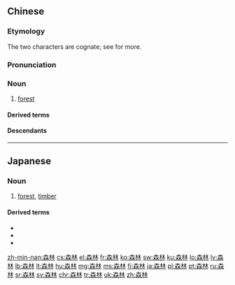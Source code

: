 ==Chinese==
{{zh-forms}}

===Etymology===
The two characters are cognate; see {{zh-l|林}} for more.

===Pronunciation===
{{zh-pron
|m=sēnlín
|c=sam1 lam4
|h=pfs=sêm-lìm
|md=sĕng-lìng
|mn=qz:serm-lîm/tw:sim-lîm/xm:sim-lîn/zz:som-lîn/twvk:som-lîm
|w=1sen lin
|mc=y
|oc=y
|ma=Zh-senlín.ogg
|cat=n
}}

===Noun===
{{zh-noun}}

# [[forest]] {{zh-mw|m:片}}

====Derived terms====
{{zh-der|黑森林|森林大火|森林火災|原生林|原始森林}}

====Descendants====
{{CJKV||しんりん|삼림|sâm lâm}}

{{zh-cat|Elementary}}

----

==Japanese==
{{ja-kanjitab|しん|りん|yomi=o}}

===Noun===
{{ja-noun|しんりん}}

# [[forest]], [[timber]]

====Derived terms====
* {{l|ja|森林火災}}
* {{l|ja|森林公園}}
* {{l|ja|森林浴}}

[[zh-min-nan:森林]]
[[cs:森林]]
[[el:森林]]
[[fr:森林]]
[[ko:森林]]
[[sw:森林]]
[[ku:森林]]
[[lo:森林]]
[[lv:森林]]
[[lb:森林]]
[[lt:森林]]
[[hu:森林]]
[[mg:森林]]
[[ms:森林]]
[[fj:森林]]
[[ja:森林]]
[[pl:森林]]
[[pt:森林]]
[[ru:森林]]
[[sr:森林]]
[[sv:森林]]
[[chr:森林]]
[[tr:森林]]
[[uk:森林]]
[[zh:森林]]
